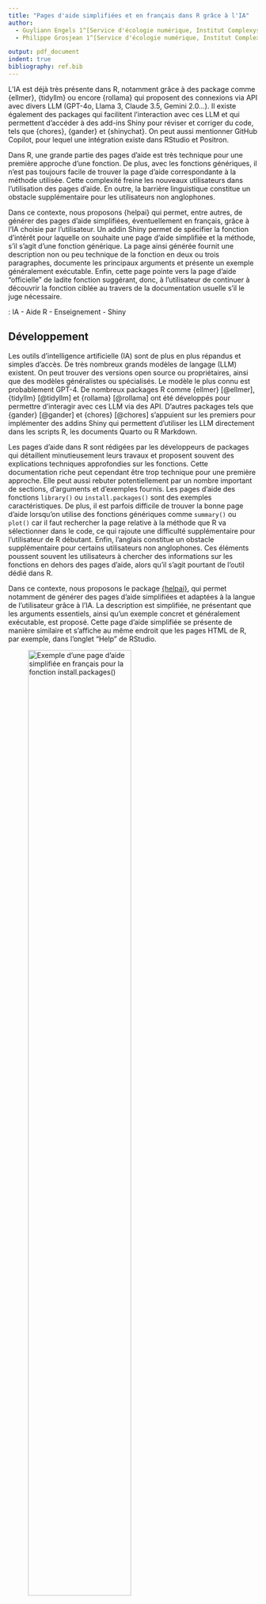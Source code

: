 ```yaml
---
title: "Pages d'aide simplifiées et en français dans R grâce à l'IA"
author:
  - Guyliann Engels 1^[Service d'écologie numérique, Institut Complexys & Infortech, Université de Mons, Belgique, guyliann.engels@umons.ac.be]
  - Philippe Grosjean 1^[Service d'écologie numérique, Institut Complexys & Infortech, Université de Mons, Belgique, philippe.grosjean@umons.ac.be]

output: pdf_document
indent: true
bibliography: ref.bib
---
```


\begin{center}
\textbf{Résumé (max 300 mots)}
\end{center}

L'IA est déjà très présente dans R, notamment grâce à des package comme {ellmer}, {tidyllm} ou encore {rollama} qui proposent des connexions via API avec divers LLM (GPT-4o, Llama 3, Claude 3.5, Gemini 2.0...). Il existe également des packages qui facilitent l'interaction avec ces LLM et qui permettent d'accéder à des add-ins Shiny pour réviser et corriger du code, tels que {chores}, {gander} et {shinychat}. On peut aussi mentionner GitHub Copilot, pour lequel une intégration existe dans RStudio et Positron.

Dans R, une grande partie des pages d'aide est très technique pour une première approche d'une fonction. De plus, avec les fonctions génériques, il n'est pas toujours facile de trouver la page d'aide correspondante à la méthode utilisée. Cette complexité freine les nouveaux utilisateurs dans l'utilisation des pages d'aide. En outre, la barrière linguistique constitue un obstacle supplémentaire pour les utilisateurs non anglophones.

Dans ce contexte, nous proposons {helpai} qui permet, entre autres, de générer des pages d'aide simplifiées, éventuellement en français, grâce à l'IA choisie par l'utilisateur. Un addin Shiny permet de spécifier la fonction d'intérêt pour laquelle on souhaite une page d'aide simplifiée et la méthode, s'il s'agit d'une fonction générique. La page ainsi générée fournit une description non ou peu technique de la fonction en deux ou trois paragraphes, documente les principaux arguments et présente un exemple généralement exécutable. Enfin, cette page pointe vers la page d'aide "officielle" de ladite fonction suggérant, donc, à l'utilisateur de continuer à découvrir la fonction ciblée au travers de la documentation usuelle s'il le juge nécessaire.

\noindent \textbf{Mots-clefs (3 à 5)} : IA - Aide R - Enseignement - Shiny

## Développement

Les outils d'intelligence artificielle (IA) sont de plus en plus répandus et simples d'accès. De très nombreux grands modèles de langage (LLM) existent. On peut trouver des versions open source ou propriétaires, ainsi que des modèles généralistes ou spécialisés. Le modèle le plus connu est probablement GPT-4. De nombreux packages R comme {ellmer} [@ellmer], {tidyllm} [@tidyllm] et {rollama} [@rollama] ont été développés pour permettre d'interagir avec ces LLM via des API. D'autres packages tels que {gander} [@gander] et {chores} [@chores] s'appuient sur les premiers pour implémenter des addins Shiny qui permettent d'utiliser les LLM directement dans les scripts R, les documents Quarto ou R Markdown.

Les pages d’aide dans R sont rédigées par les développeurs de packages qui détaillent minutieusement leurs travaux et proposent souvent des explications techniques approfondies sur les fonctions. Cette documentation riche peut cependant être trop technique pour une première approche. Elle peut aussi rebuter potentiellement par un nombre important de sections, d'arguments et d'exemples fournis. Les pages d'aide des fonctions `library()` ou `install.packages()` sont des exemples caractéristiques. De plus, il est parfois difficile de trouver la bonne page d’aide lorsqu’on utilise des fonctions génériques comme `summary()` ou `plot()` car il faut rechercher la page relative à la méthode que R va sélectionner dans le code, ce qui rajoute une difficulté supplémentaire pour l'utilisateur de R débutant. Enfin, l’anglais constitue un obstacle supplémentaire pour certains utilisateurs non anglophones. Ces éléments poussent souvent les utilisateurs à chercher des informations sur les fonctions en dehors des pages d’aide, alors qu’il s'agit pourtant de l'outil dédié dans R.

Dans ce contexte, nous proposons le package [{helpai}](https://github.com/SciViews/helpai), qui permet notamment de générer des pages d’aide simplifiées et adaptées à la langue de l’utilisateur grâce à l’IA. La description est simplifiée, ne présentant que les arguments essentiels, ainsi qu'un exemple concret et généralement exécutable, est proposé. Cette page d’aide simplifiée se présente de manière similaire et s'affiche au même endroit que les pages HTML de R, par exemple, dans l’onglet "Help" de RStudio.

![Exemple d'une page d'aide simplifiée en français pour la fonction install.packages()](images/install.pacakge_simplifie.png){width='70%'}

En pratique, l’utilisateur sélectionne la fonction qui l’intéresse dans un script R, un document Quarto ou R Markdown et lance l’addin dédié dans RStudio. Il peut aussi accéder à cette fonctionnalité par une instruction R (dans un terminal, ou un autre IDE). Si la fonction est générique, l’ensemble des méthodes disponibles est présenté dans une liste de choix. Cette première étape permet de sélectionner la bonne fonction puis de générer la page d’aide simplifiée relative au contexte correct.

Ce package est actuellement en cours de test avec une bonne centaine d'étudiants qui suivent des cours de sciences de données biologiques à l’Université de Mons, en Belgique. Le modèle Open Source codestral-22B, spécialisé pour les tâches associées à la programmation et développé par la société Mistral, est employé sur des serveurs dédiés et connectés au package [{helpai}](https://github.com/SciViews/helpai).

## Références
